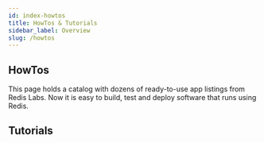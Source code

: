 ```yaml
---
id: index-howtos
title: HowTos & Tutorials
sidebar_label: Overview 
slug: /howtos
---
```




## HowTos

This page holds a catalog with dozens of ready-to-use app listings from Redis Labs. Now it is easy to build, test and  deploy software that runs using Redis.


<div class="row">

 <div class="col">
     <RedisCard 
        title="Rate Limiting" 
        imgPath="ratelimiting.png"
        description="How to build a Rate Limiter using Redis" 
        preview="ratelimiting.png"
        page="/howtos/ratelimiting/"
        />
</div>


 <div class="col">
    <RedisCard 
        title="Shopping Cart" 
        description="Implementing a Shopping Cart using NodeJS & RedisJSON" 
        page="/howtos/shoppingcart/"
        />
 </div>


 <div class="col">
    <RedisCard 
        title="Movies Database using RediSearch" 
        description="How to search and list Movies database using RediSearch" 
        page="/howtos/moviesdatabase/getting-started"
        />
 </div>
</div>

<div class="row">

 <div class="col">
    <RedisCard 
        title="Leaderboard" 
        description="Building a Real-Time Leaderboard using Redis" 
        page="/howtos/leaderboard"
        />
 </div>


 <div class="col">
    <RedisCard
        title="Fraud Detection"
        description="Building Fraud Detection using Redis"
        page="/howtos/frauddetection"
        />
 </div>


 <div class="col">
    <RedisCard
        title="Caching"
        description="How to cache REST API responses Using Redis & NodeJS"
        page="/howtos/caching"
        />
 </div>
</div>

<div class="row">

 <div class="col">
    <RedisCard
        title="Chat Application"
        description="Building a Chat application using Redis"
        page="/howtos/chatapp"
        />
 </div>


 <div class="col">
    <RedisCard
        title="Analytics Dashboard app"
        description="How to build an Analytics dashboard app using Redis"
        page="/howtos/analytics"
        />
 </div>

 <div class="col">
    <RedisCard
        title="Redis Popup Store"
        description="How to build a Popup Store using RedisGears and RedisTimeSeries"
        page="/howtos/popupstore"
        />
 </div>
</div>

<div class="row">

 <div class="col">
    <RedisCard
        title="Hackernews Clone"
        description="Building a Hackernews Clone using RedisJSON and RediSearch"
        page="/howtos/hackernews"
        />
 </div>


 <div class="col">
    <RedisCard
        title="Pipeline for Natural Language Processing using RedisGears"
        description="How to build a pipeline for  Natural Language Processing using RedisGears"
        page="/howtos/nlp"
        />
 </div>

 <div class="col">
    <RedisCard
        title="Movies database using RedisGraph"
        description="How to build Movies database using RedisGraph & NodeJS"
        page="/howtos/redisgraphmovies"
        />
 </div>
</div>

## Tutorials

<div class="row">

 <div class="col">
    <RedisCard
        title="Redisearch Tutorial"
        description="Getting Started with Redisearch"
        page="/howtos/redisearch"
        />
 </div>


 <div class="col">
    <RedisCard
        title="RedisJSON Tutorial"
        description="Getting Started with RedisJSON"
        page="/howtos/redisjson"
        />
 </div>


<div class="col">
    <RedisCard
        title="RedisTimeSeries Tutorial"
        description="Getting Started with RedisTimeSeries"
        page="/howtos/redistimeseries"
        />
 </div>
</div>

<div class="row">

 <div class="col">
    <RedisCard
        title="RedisGraph Tutorial"
        description="Getting Started with RedisGraph"
        page="/howtos/redisgraph"
        />
 </div>


 <div class="col">
    <RedisCard
        title="RedisBloom"
        description="Getting Started with RedisBloom"
        page="/howtos/redisbloom"
        />
 </div>


<div class="col">
    <RedisCard
        title="RedisGears"
        description="Getting Started with RedisGears"
        page="/howtos/redisgears"
        />
 </div>

</div>
<div class="row">

 <div class="col">
    <RedisCard
        title="Python based application on Heroku using Redis"
        description="How to build Python based Rate Limiting application on Heroku using Redis"
        page="/howtos/herokupython"
        />
 </div>


 <div class="col">
    <RedisCard
        title="NodeJS based application on Heroku using Redis"
        description="How to build NodeJS based Rate Limiting application on Heroku using Redis"
        page="/howtos/herokunodejs"
        />
 </div>


<div class="col">
    <RedisCard
        title="Java based application on Heroku using Redis"
        description="How to build Java based application on Heroku using Redis"
        page="/howtos/herokujava"
        />
 </div>
</div>

